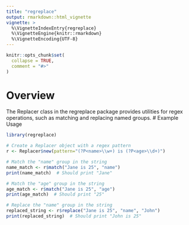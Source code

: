 ```yaml
---
title: "regreplace"
output: rmarkdown::html_vignette
vignette: >
  %\VignetteIndexEntry{regreplace}
  %\VignetteEngine{knitr::rmarkdown}
  %\VignetteEncoding{UTF-8}
---
```


```r
knitr::opts_chunk$set(
  collapse = TRUE,
  comment = "#>"
)
```

# Overview
The Replacer class in the regreplace package provides utilities for
regex operations, such as matching and replacing named groups.
# Example Usage
```r
library(regreplace)

# Create a Replacer object with a regex pattern
r <- Replacer$new(pattern="(?P<name>\\w+) is (?P<age>\\d+)")

# Match the "name" group in the string
name_match <- r$match("Jane is 25", "name")
print(name_match)  # Should print "Jane"

# Match the "age" group in the string
age_match <- r$match("Jane is 25", "age")
print(age_match)  # Should print "25"

# Replace the "name" group in the string
replaced_string <- r$replace("Jane is 25", "name", "John")
print(replaced_string)  # Should print "John is 25"
```
